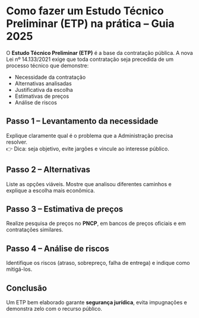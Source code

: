 # Como fazer um Estudo Técnico Preliminar (ETP) na prática – Guia 2025

O **Estudo Técnico Preliminar (ETP)** é a base da contratação pública. A nova Lei nº 14.133/2021
exige que toda contratação seja precedida de um processo técnico que demonstre:

- Necessidade da contratação
- Alternativas analisadas
- Justificativa da escolha
- Estimativas de preços
- Análise de riscos

## Passo 1 – Levantamento da necessidade

Explique claramente qual é o problema que a Administração precisa resolver.  
👉 Dica: seja objetivo, evite jargões e vincule ao interesse público.

## Passo 2 – Alternativas

Liste as opções viáveis. Mostre que analisou diferentes caminhos e explique a escolha mais econômica.

## Passo 3 – Estimativa de preços

Realize pesquisa de preços no **PNCP**, em bancos de preços oficiais e em contratações similares.

## Passo 4 – Análise de riscos

Identifique os riscos (atraso, sobrepreço, falha de entrega) e indique como mitigá-los.

<DownloadCTA />

## Conclusão

Um ETP bem elaborado garante **segurança jurídica**, evita impugnações e demonstra zelo com o recurso público.
